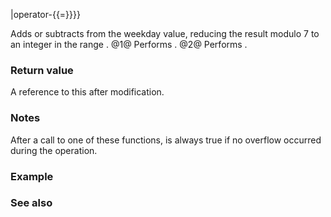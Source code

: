 {{cpp/chrono/weekday/title|operator+{{=}}|operator-{{=}}}}
{{cpp/chrono/weekday/navbar}}
{{dcl begin}}
{{dcl|since=c++20|num=1|1=
constexpr std::chrono::weekday&amp; operator+=( const std::chrono::days&amp; d ) noexcept;
}}
{{dcl|since=c++20|num=2|1=
constexpr std::chrono::weekday&amp; operator-=( const std::chrono::days&amp; d ) noexcept;
}}
{{dcl end}}

Adds or subtracts {{c|d.count()}} from the weekday value, reducing the result modulo 7 to an integer in the range {{closed range|0|6}}.
@1@ Performs {{c|1=*this = *this + d;}}.
@2@ Performs {{c|1=*this = *this - d;}}.

===Return value===
A reference to this {{tt|weekday}} after modification.

===Notes===
After a call to one of these functions, {{lc|ok()}} is always true if no overflow occurred during the operation.

===Example===
{{example
|code=
#include &lt;chrono&gt;
#include &lt;iostream&gt;
 
int main()
{
    std::cout &lt;&lt; std::boolalpha;
 
    std::chrono::weekday wd{5}; // Friday is 5
    wd += std::chrono::days(2);
    std::cout &lt;&lt; (wd == std::chrono::weekday(0)) &lt;&lt; ' '
              &lt;&lt; (wd == std::chrono::Sunday) &lt;&lt; ' ';
 
    wd -= std::chrono::days(3);
    std::cout &lt;&lt; (wd == std::chrono::weekday(4)) &lt;&lt; ' '
              &lt;&lt; (wd == std::chrono::Thursday) &lt;&lt; ' ';
 
    wd = std::chrono::Wednesday;
    wd += std::chrono::days{8}; // ((3 += 8 == 11) % 7) == 4;
    std::cout &lt;&lt; (wd == std::chrono::Thursday) &lt;&lt; ' ';
 
    wd -= (std::chrono::Sunday - std::chrono::Tuesday); // -= -2
    // (4 -= -2) == 6
    std::cout &lt;&lt; (wd == std::chrono::Saturday) &lt;&lt; '\n';
}
|output=
true true true true true true
}}

===See also===
{{dsc begin}}
{{dsc inc|cpp/chrono/weekday/dsc operator_inc dec}}
{{dsc inc|cpp/chrono/weekday/dsc operator_arith 2}}
{{dsc end}}

{{langlinks|es|ja|ru|zh}}